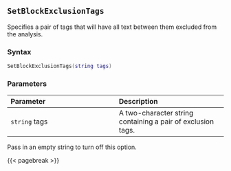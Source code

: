## `SetBlockExclusionTags`

Specifies a pair of tags that will have all text between them excluded from the analysis.

### Syntax {-}

``` .lua
SetBlockExclusionTags(string tags)
```

### Parameters {-}

**Parameter** | **Description**
| :-- | :-- |
`string` tags | A two-character string containing a pair of exclusion tags.

::: {.notesection data-latex=""}
Pass in an empty string to turn off this option.
:::

{{< pagebreak >}}
